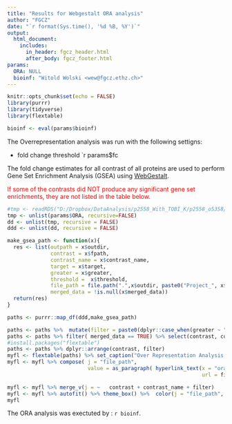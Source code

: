 ```yaml
---
title: "Results for Webgestalt ORA analysis"
author: "FGCZ"
date: "`r format(Sys.time(), '%d %B, %Y')`"
output: 
  html_document:
    includes:
      in_header: fgcz_header.html
      after_body: fgcz_footer.html
params:
  ORA: NULL
  bioinf: "Witold Wolski <wew@fgcz.ethz.ch>"
---
```




```r

knitr::opts_chunk$set(echo = FALSE)
library(purrr)
library(tidyverse)
library(flextable)

bioinf <- eval(params$bioinf)

```

The Overrepresentation analysis was run with the following settigns:

- fold change threshold `r params$fc

The fold change estimates for all contrast of all proteins are used to perform Gene Set Enrichment Analysis (GSEA) using [WebGestalt](www.webgestalt.org). 

<span style="color:red"> If some of the contrasts did NOT produce any significant gene set enrichments, they are not listed in the table below. </span>


```r

#tmp <- readRDS("D:/Dropbox/DataAnalysis/p2558_With_TOBI_K/p2558_o5358/OLD_UPLOAD/results_modelling/results_ora_24Sep2019_121117/ORA_results.Rda")
tmp <- unlist(params$ORA, recursive=FALSE)
dd <- unlist(tmp, recursive = FALSE)
ddd <- unlist(dd, recursive = FALSE)

make_gsea_path <- function(x){
  res <- list(outpath = x$outdir,
              contrast = x$fpath,
              contrast_name = x$contrast_name,
              target = x$target,
              greater = x$greater,
              threshold =  x$threshold,
              file_path = file.path(".",x$outdir, paste0("Project_", x$fname), paste0("Report_",x$fname,".html")), 
              merged_data = !is.null(x$merged_data))
  return(res)
}

paths <- purrr::map_df(ddd,make_gsea_path)

paths <- paths %>%  mutate(filter = paste0(dplyr::case_when(greater ~ "score > ", TRUE ~ "score < "  ), threshold))
paths <- paths %>% filter( merged_data == TRUE) %>% select(contrast, contrast_name, filter, target,  file_path)
#install.packages("flextable")
paths <- paths %>% dplyr::arrange(contrast, filter)
myfl <- flextable(paths) %>% set_caption("Over Representation Analysis (ORA) results using fgczgseaora and WebgestaltR. (vs - versus, gv - given).")
myfl <- myfl %>% compose( j = "file_path",
                          value = as_paragraph( hyperlink_text(x = "ora result",
                                                               url = file_path ) ) )

myfl <- myfl %>% merge_v(j = ~   contrast + contrast_name + filter)
myfl <- myfl %>% autofit() %>% theme_box() %>%  color(j = "file_path", color = "#337ab7") 
myfl
```

The ORA analysis was exectuted by : `r bioinf`.

